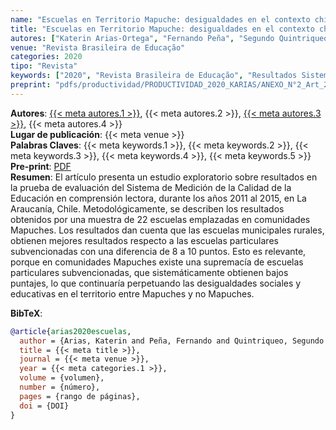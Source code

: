 ```yaml
---
name: "Escuelas en Territorio Mapuche: desigualdades en el contexto chileno"
title: "Escuelas en Territorio Mapuche: desigualdades en el contexto chileno"
autores: ["Katerin Arias-Ortega", "Fernando Peña", "Segundo Quintriqueo Millán", "Elías Andrade"]
venue: "Revista Brasileira de Educação"
categories: 2020
tipo: "Revista"
keywords: ["2020", "Revista Brasileira de Educação", "Resultados Sistema de Medición de la Calidad de la Educación", "Escuelas municipales y particulares subvencionadas", "Educación rural"]
preprint: "pdfs/productividad/PRODUCTIVIDAD_2020_KARIAS/ANEXO_N°2_Art_2_Arias-Ortega, Peña-Cortés_Quintriqueo y Andrade_ Revista Brasileira de Educação_Q3_ Scopus_Publicado_2020.pdf"
---
```

**Autores**: [{{< meta autores.1 >}}](../members/current/Katerin Arias-Ortega.qmd), {{< meta autores.2 >}}, [{{< meta autores.3 >}}](../members/current/Segundo Quintriqueo Millán.qmd), {{< meta autores.4 >}}    
**Lugar de publicación**: {{< meta venue >}}     
**Palabras Claves**: {{< meta keywords.1 >}}, {{< meta keywords.2 >}}, {{< meta keywords.3 >}}, {{< meta keywords.4 >}}, {{< meta keywords.5 >}}    
**Pre-print**: [PDF](../{{< meta preprint >}})    
**Resumen**: El artículo presenta un estudio exploratorio sobre resultados en la prueba de evaluación del Sistema de Medición de la Calidad de la Educación en comprensión lectora, durante los años 2011 al 2015, en La Araucanía, Chile. Metodológicamente, se describen los resultados obtenidos por una muestra de 22 escuelas emplazadas en comunidades Mapuches. Los resultados dan cuenta que las escuelas municipales rurales, obtienen mejores resultados respecto a las escuelas particulares subvencionadas con una diferencia de 8 a 10 puntos. Esto es relevante, porque en comunidades Mapuches existe una supremacía de escuelas particulares subvencionadas, que sistemáticamente obtienen bajos puntajes, lo que continuaría perpetuando las desigualdades sociales y educativas en el territorio entre Mapuches y no Mapuches.  


**BibTeX**:
```bibtex
@article{arias2020escuelas,
  author = {Arias, Katerin and Peña, Fernando and Quintriqueo, Segundo and Andrade, Elías},
  title = {{< meta title >}},
  journal = {{< meta venue >}},
  year = {{< meta categories.1 >}},
  volume = {volumen},
  number = {número},
  pages = {rango de páginas},
  doi = {DOI}
}
```
